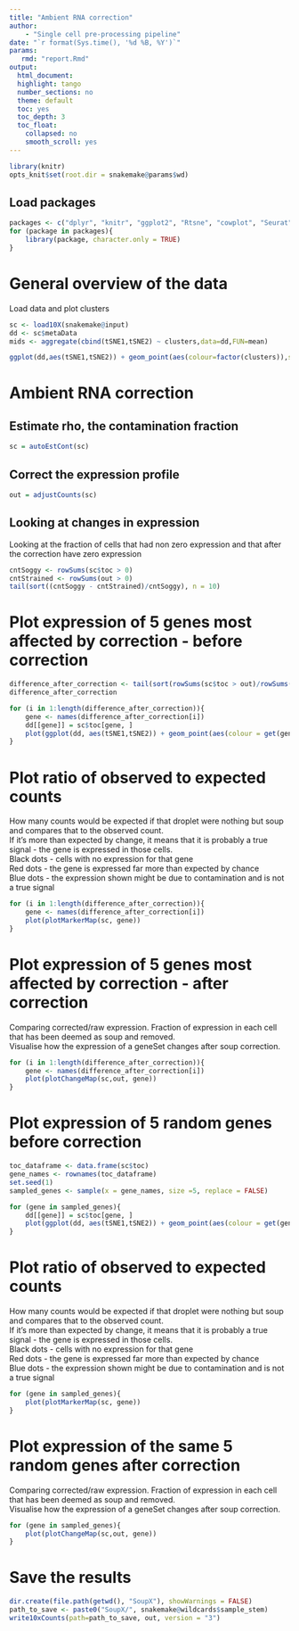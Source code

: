 ```yaml
---
title: "Ambient RNA correction"
author:
    - "Single cell pre-processing pipeline"
date: "`r format(Sys.time(), '%d %B, %Y')`"
params:
   rmd: "report.Rmd"
output:
  html_document:
  highlight: tango
  number_sections: no
  theme: default
  toc: yes
  toc_depth: 3
  toc_float:
    collapsed: no
    smooth_scroll: yes
---
```

```r
library(knitr)
opts_knit$set(root.dir = snakemake@params$wd)
```
## Load packages
```r
packages <- c("dplyr", "knitr", "ggplot2", "Rtsne", "cowplot", "Seurat", "limma", "tidyr", "DropletUtils", "SoupX", "DoubletFinder")
for (package in packages){
    library(package, character.only = TRUE)
}
```

# General overview of the data
Load data and plot clusters
```r
sc <- load10X(snakemake@input)
dd <- sc$metaData
mids <- aggregate(cbind(tSNE1,tSNE2) ~ clusters,data=dd,FUN=mean)

ggplot(dd,aes(tSNE1,tSNE2)) + geom_point(aes(colour=factor(clusters)),size=0.2) + geom_label(data=mids,aes(label=clusters))
```

# Ambient RNA correction
## Estimate rho, the contamination fraction
```r
sc = autoEstCont(sc)
```

## Correct the expression profile
```r
out = adjustCounts(sc)
```

## Looking at changes in expression
Looking at the fraction of cells that had non zero expression and that after the correction have zero expression
```r
cntSoggy <- rowSums(sc$toc > 0)
cntStrained <- rowSums(out > 0)
tail(sort((cntSoggy - cntStrained)/cntSoggy), n = 10)
```

# Plot expression of 5 genes most affected by correction - before correction
```r
difference_after_correction <- tail(sort(rowSums(sc$toc > out)/rowSums(sc$toc > 0)), n = 5)
difference_after_correction
```

```r
for (i in 1:length(difference_after_correction)){
    gene <- names(difference_after_correction[i])
    dd[[gene]] = sc$toc[gene, ]
    plot(ggplot(dd, aes(tSNE1,tSNE2)) + geom_point(aes(colour = get(gene) > 0))+ ggtitle(paste0(gene, ": expression before correction")))
}
```

# Plot ratio of observed to expected counts
How many counts would be expected if that droplet were nothing but soup and compares that to the observed count.  
If it's more than expected by change, it means that it is probably a true signal - the gene is expressed in those cells.  
Black dots - cells with no expression for that gene  
Red dots - the gene is expressed far more than expected by chance  
Blue dots - the expression shown might be due to contamination and is not a true signal

```r
for (i in 1:length(difference_after_correction)){
    gene <- names(difference_after_correction[i])
    plot(plotMarkerMap(sc, gene))
}
```

# Plot expression of 5 genes most affected by correction - after correction
Comparing corrected/raw expression. Fraction of expression in each cell that has been deemed as soup and removed.  
Visualise how the expression of a geneSet changes after soup correction.  

```r
for (i in 1:length(difference_after_correction)){
    gene <- names(difference_after_correction[i])
    plot(plotChangeMap(sc,out, gene))
}
```

# Plot expression of 5 random genes before correction
```r
toc_dataframe <- data.frame(sc$toc)
gene_names <- rownames(toc_dataframe)
set.seed(1)
sampled_genes <- sample(x = gene_names, size =5, replace = FALSE)
```

```r
for (gene in sampled_genes){
    dd[[gene]] = sc$toc[gene, ]
    plot(ggplot(dd, aes(tSNE1,tSNE2)) + geom_point(aes(colour = get(gene) > 0))+ ggtitle(paste0(gene, ": expression before correction")))
}
```

# Plot ratio of observed to expected counts
How many counts would be expected if that droplet were nothing but soup and compares that to the observed count.  
If it's more than expected by change, it means that it is probably a true signal - the gene is expressed in those cells.  
Black dots - cells with no expression for that gene  
Red dots - the gene is expressed far more than expected by chance  
Blue dots - the expression shown might be due to contamination and is not a true signal
```r
for (gene in sampled_genes){
    plot(plotMarkerMap(sc, gene))
}
```

# Plot expression of the same 5 random genes after correction
Comparing corrected/raw expression. Fraction of expression in each cell that has been deemed as soup and removed.  
Visualise how the expression of a geneSet changes after soup correction.  
```r
for (gene in sampled_genes){
    plot(plotChangeMap(sc,out, gene))
}
```

# Save the results
```r
dir.create(file.path(getwd(), "SoupX"), showWarnings = FALSE)
path_to_save <- paste0("SoupX/", snakemake@wildcards$sample_stem)
write10xCounts(path=path_to_save, out, version = "3")
```